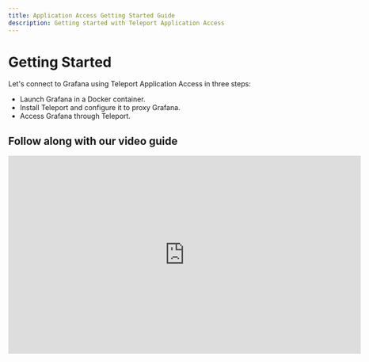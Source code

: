 ```yaml
---
title: Application Access Getting Started Guide
description: Getting started with Teleport Application Access
---
```


# Getting Started

Let's connect to Grafana using Teleport Application Access in three steps:

- Launch Grafana in a Docker container.
- Install Teleport and configure it to proxy Grafana.
- Access Grafana through Teleport.

## Follow along with our video guide

<iframe
  width="712"
  height="400"
  src="https://www.youtube-nocookie.com/embed/5Uwhp3IQMHY?rel=0&modestbranding=1"
  frameBorder="0"
  allow="accelerometer; autoplay; encrypted-media; gyroscope; picture-in-picture"
  allowFullScreen
/>

## Prerequisites

- We will use Docker to launch Grafana in a container. Alternatively, if you have another web application you'd like to protect with App Access, you can use that instead.
- We will assume your Teleport cluster is accessible at `teleport.example.com`
  and `*.teleport.example.com`. Configured DNS records are required to automatically fetch a [Let's Encrypt](https://letsencrypt.org) certificate.

## Step 1/3. Start Grafana

We've picked Grafana for this tutorial since it's very easy to run with zero
configuration required. If you have another web application you'd like to
expose, skip over to **Step 2**.

Grafana can be launched in a [Docker container](https://grafana.com/docs/grafana/latest/installation/docker/)
with a single command:

```sh
$ docker run -d -p 3000:3000 grafana/grafana
```

## Step 2/3. Install and Configure Teleport

Download the latest version of Teleport for your platform from our
[downloads page](https://goteleport.com/teleport/download).

Teleport requires a valid TLS certificate to operate and can fetch one automatically
using Let's Encrypt [ACME](https://letsencrypt.org/how-it-works/) protocol.

We will assume that you have configured DNS records for `teleport.example.com`
and `*.teleport.example.com` to point to the Teleport node.

Let's generate a Teleport config with ACME enabled:

```shell
$ teleport configure --cluster-name=teleport.example.com --acme --acme-email=alice@example.com -o file
```

<Admonition
  type="note"
  title="Web Proxy Port"
>
  Teleport uses [TLS-ALPN-01](https://letsencrypt.org/docs/challenge-types/#tls-alpn-01)
  ACME challenge to validate certificate requests which only works on port `443`.
  As such, to use ACME for certificate management, web proxy needs to be accessible on port `443`.
</Admonition>

Now start Teleport and point it to the application endpoint:

```shell
$ sudo teleport start \
  --roles=proxy,auth,app \
  --app-name=grafana \
  --app-uri=http://localhost:3000
```

Make sure to update `--app-name` and `--app-uri` accordingly if you're using
your web application.

Next, let's create a user that accesses the application we've just connected.
Teleport has a built-in role called `access` that allows users to access cluster
resources. Create a local user assigned this role:

```sh
$ tctl users add --roles=access alice
```

The command will output a signup link. Use it to choose a password and set up a second authentication factor. After that, it will take you to the Teleport web UI.

## Step 3/3. Access the Application

There are a couple of ways to access the proxied application.

Every application is assigned a public address which you use to navigate to
the application directly. In our sample Grafana application we have provided a public address with
the `--app-public-addr` flag, so go to `https://grafana.teleport.example.com`
(replace with your app public address) to access the app. If you're not logged into Teleport,
you will need to authenticate before the application will show.

Alternatively, log into the Teleport web UI at `https://teleport.example.com`
(replace with your proxy public address). All available applications are
displayed on the Applications tab. Click on the Grafana application tile
to access it.

## Next steps

Dive deeper into the topics relevant to your Application Access use-case:

- Learn in more detail about [connecting applications](./guides/connecting-apps.mdx) with Application Access.
- Learn about integrating with [JWT tokens](./guides/jwt.mdx) for auth.
- Learn how to use Application Access with [RESTful APIs](./guides/api-access.mdx).
- See full configuration and CLI [reference](./reference.mdx).
